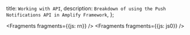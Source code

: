   title: `Working with API`,
  description: `Breakdown of using the Push Notifications API in Amplify Framework`,
};


<Fragments fragments={{js: rn}} />
<Fragments fragments={{js: js0}} />
